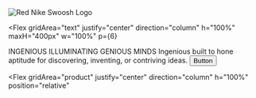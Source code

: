 <Flex gridArea="edge" gridRow="1" justify="center" align="center" ml={6}>
  <Image w="60px" src="/Frame.png" alt="Red Nike Swoosh Logo" />
</Flex>

<Flex
gridArea="text"
justify="center"
direction="column"
h="100%"
maxH="400px"
w="100%"
p={6}
>
  <Flex my={6} mx={2}>
    <Text color="brand.lightGrey" fontSize="4xl">
      <GlitchText>INGENIOUS  </GlitchText>
    </Text>
  </Flex>


  <Flex>
    <Text color="brand.lightGrey" fontSize="6xl"  >
      <GlitchText>ILLUMINATING GENIOUS MINDS </GlitchText>
    </Text>


  </Flex>
  <Box h="80%" position="relative" zIndex="101">
    <Text my={6} fontWeight={300} color="brand.text" fontSize="xl" borderTop="solid 1px" pt={6}>
      Ingenious built to hone aptitude for discovering, inventing, or contriving ideas. 
    </Text>
    <Button colorScheme='teal' variant='solid'>
    Button
  </Button>


  </Box>


</Flex>


<Flex
  gridArea="product"
  justify="center"
  direction="column"
  h="100%"
  position="relative"
>
  <Product />
  <Box
    position="absolute"
    right="-15%"
    bottom="25%"
    display={['none', 'block']}
  >
  </Box>


</Flex>

